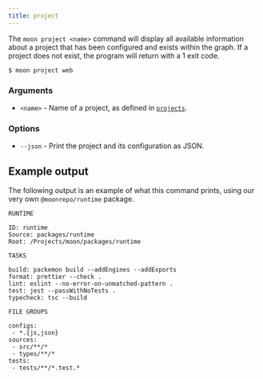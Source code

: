 ```yaml
---
title: project
---
```


The `moon project <name>` command will display all available information about a project that has
been configured and exists within the graph. If a project does not exist, the program will return
with a 1 exit code.

```shell
$ moon project web
```

### Arguments

- `<name>` - Name of a project, as defined in [`projects`](../config/workspace#projects).

### Options

- `--json` - Print the project and its configuration as JSON.

## Example output

The following output is an example of what this command prints, using our very own
`@moonrepo/runtime` package.

```
RUNTIME

ID: runtime
Source: packages/runtime
Root: /Projects/moon/packages/runtime

TASKS

build: packemon build --addEngines --addExports
format: prettier --check .
lint: eslint --no-error-on-unmatched-pattern .
test: jest --passWithNoTests .
typecheck: tsc --build

FILE GROUPS

configs:
 - *.{js,json}
sources:
 - src/**/*
 - types/**/*
tests:
 - tests/**/*.test.*
```
